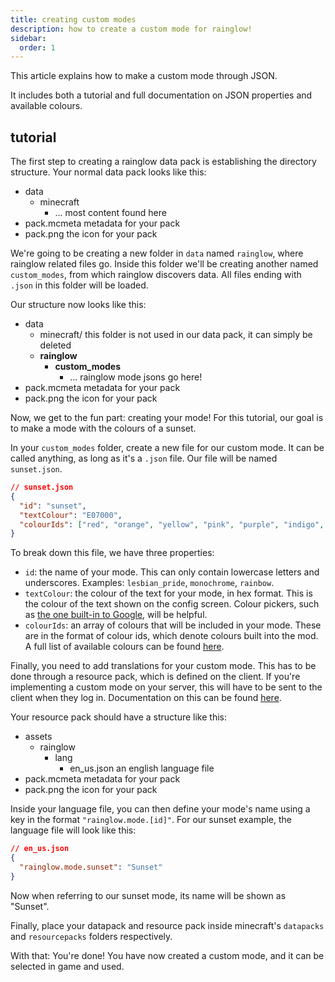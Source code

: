 ```yaml
---
title: creating custom modes
description: how to create a custom mode for rainglow!
sidebar:
  order: 1
---
```



This article explains how to make a custom mode through JSON.

It includes both a tutorial and full documentation on JSON properties and available colours.

## tutorial

The first step to creating a rainglow data pack is establishing the directory structure. Your normal data pack looks like this:

<FileTree>

- data
  - minecraft
    - ... most content found here
- pack.mcmeta metadata for your pack
- pack.png the icon for your pack

</FileTree>

We're going to be creating a new folder in `data` named `rainglow`, where rainglow related files go. Inside this folder we'll be creating another named `custom_modes`, from which rainglow discovers data. All files ending with `.json` in this folder will be loaded.

Our structure now looks like this:

<FileTree>

- data
  - minecraft/ this folder is not used in our data pack, it can simply be deleted
  - **rainglow**
    - **custom_modes**
      - ... rainglow mode jsons go here!
- pack.mcmeta metadata for your pack
- pack.png the icon for your pack

</FileTree>

Now, we get to the fun part: creating your mode! For this tutorial, our goal is to make a mode with the colours of a sunset.

In your `custom_modes` folder, create a new file for our custom mode. It can be called anything, as long as it's a `.json` file. Our file will be named `sunset.json`.

```json
// sunset.json
{
  "id": "sunset",
  "textColour": "E07000",
  "colourIds": ["red", "orange", "yellow", "pink", "purple", "indigo", "purple"]
}
```

To break down this file, we have three properties:

- `id`: the name of your mode. This can only contain lowercase letters and underscores. Examples: `lesbian_pride`, `monochrome`, `rainbow`.
- `textColour`: the colour of the text for your mode, in hex format. This is the colour of the text shown on the config screen. Colour pickers, such as [the one built-in to Google](https://google.com/search?q=color%20picker), will be helpful.
- `colourIds`: an array of colours that will be included in your mode. These are in the format of colour ids, which denote colours built into the mod. A full list of available colours can be found [here](/rainglow/reference/#available-colours).

Finally, you need to add translations for your custom mode. This has to be done through a resource pack, which is defined on the client. If you're implementing a custom mode on your server, this will have to be sent to the client when they log in. Documentation on this can be found [here](https://minecraft.wiki/w/Tutorials/Creating_a_resource_pack#Server_resource_packs).

Your resource pack should have a structure like this:

<FileTree>

- assets
  - rainglow
    - lang
      - en_us.json an english language file
- pack.mcmeta metadata for your pack
- pack.png the icon for your pack

</FileTree>

Inside your language file, you can then define your mode's name using a key in the format `"rainglow.mode.[id]"`. For our sunset example, the language file will look like this:

```json
// en_us.json
{
  "rainglow.mode.sunset": "Sunset"
}
```

Now when referring to our sunset mode, its name will be shown as "Sunset".

Finally, place your datapack and resource pack inside minecraft's `datapacks` and `resourcepacks` folders respectively.

With that: You're done! You have now created a custom mode, and it can be selected in game and used.
